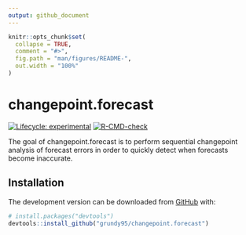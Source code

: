 ```yaml
---
output: github_document
---
```


<!-- README.md is generated from README.Rmd. Please edit that file -->

```r
knitr::opts_chunk$set(
  collapse = TRUE,
  comment = "#>",
  fig.path = "man/figures/README-",
  out.width = "100%"
)
```

# changepoint.forecast

<!-- badges: start -->
[![Lifecycle: experimental](https://img.shields.io/badge/lifecycle-experimental-orange.svg)](https://lifecycle.r-lib.org/articles/stages.html#experimental)
[![R-CMD-check](https://github.com/grundy95/changepoint.forecast/workflows/R-CMD-check/badge.svg)](https://github.com/grundy95/changepoint.forecast/actions)
<!-- badges: end -->

The goal of changepoint.forecast is to perform sequential changepoint analysis of forecast errors in order to quickly detect when forecasts become inaccurate. 

## Installation

<!-- You can install the released version of changepoint.forecast from [CRAN](https://CRAN.R-project.org) with:

``` r
install.packages("changepoint.forecast")
```
-->
The development version can be downloaded from [GitHub](https://github.com/) with:

``` r
# install.packages("devtools")
devtools::install_github("grundy95/changepoint.forecast")
```
<!-- ## Example

This is a basic example which shows you how to solve a common problem:

```r
library(changepoint.forecast)
## basic example code
```



You'll still need to render `README.Rmd` regularly, to keep `README.md` up-to-date. `devtools::build_readme()` is handy for this. You could also use GitHub Actions to re-render `README.Rmd` every time you push. An example workflow can be found here: <https://github.com/r-lib/actions/tree/master/examples>. -->


